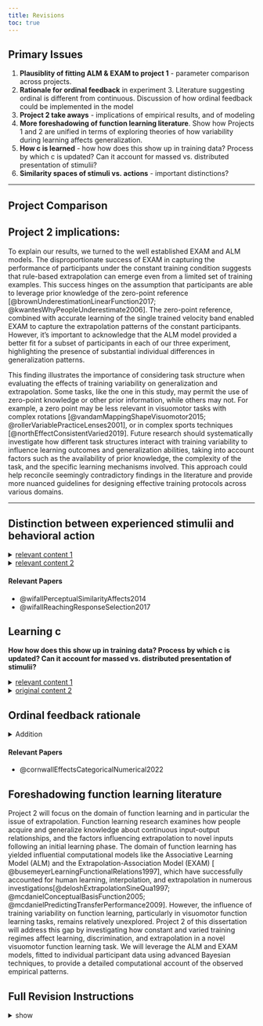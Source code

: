 ```yaml
---
title: Revisions
toc: true
---
```


## Primary Issues

1)  **Plausiblity of fitting ALM & EXAM to project 1** - parameter comparison across projects.  
2)  **Rationale for ordinal feedback** in experiment 3. Literature suggesting ordinal is different from continuous. Discussion of how ordinal feedback could be implemented in the model\
3)  **Project 2 take aways** - implications of empirical results, and of modeling\
4)  **More foreshadowing of function learning literature**. Show how Projects 1 and 2 are unified in terms of exploring theories of how variability during learning affects generalization.\
5)  **How c is learned** - how how does this show up in training data? Process by which c is updated? Can it account for massed vs. distributed presentation of stimulii?\
6)  **Similarity spaces of stimuli vs. actions** - important distinctions?\


-----




## Project Comparison











## Project 2 implications:

To explain our results, we turned to the well established EXAM and ALM models. The disproportionate success of EXAM in capturing the performance of participants under the constant training condition suggests that rule-based extrapolation can emerge even from a limited set of training examples. This success hinges on the assumption that participants are able to leverage prior knowledge of the zero-point reference [@brownUnderestimationLinearFunction2017; @kwantesWhyPeopleUnderestimate2006]. The zero-point reference, combined with accurate learning of the single trained velocity band enabled EXAM to capture the extrapolation patterns of the constant participants. However, it's important to acknowledge that the ALM model provided a better fit for a subset of participants in each of our three experiment, highlighting the presence of substantial individual differences in generalization patterns. 

This finding illustrates the importance of considering task structure when evaluating the effects of training variability on generalization and extrapolation. Some tasks, like the one in this study, may permit the use of zero-point knowledge or other prior information, while others may not. For example, a zero point may be less relevant in visuomotor tasks with complex rotations [@vandamMappingShapeVisuomotor2015; @rollerVariablePracticeLenses2001], or in complex sports techniques [@northEffectConsistentVaried2019]. Future research should systematically investigate how different task structures interact with training variability to influence learning outcomes and generalization abilities, taking into account factors such as the availability of prior knowledge, the complexity of the task, and the specific learning mechanisms involved. This approach could help reconcile seemingly contradictory findings in the literature and provide more nuanced guidelines for designing effective training protocols across various domains.





------

## Distinction between experienced stimulii and behavioral action

<details>

<summary>[relevant content 1](https://tegorman13.github.io/Dissertation/Manuscript/output/manuscript.html#:~:text=Our%20modelling%20approach,of%20Knowledge%20II.){target="_blank"}</summary>

> Our modelling approach does differ from category learning implementations of instance-based models in several ways. One such difference is the nature of the training instances that are assumed to be stored. In category learning studies, instances are represented as points in a multidimensional space of all of the attributes that define a category item (e.g., size/color/shape). Rather than defining instances in terms of what stimuli learners experience, our approach assumes that stored, motor instances reflect how they act, in terms of the velocity applied to the ball on each throw. An advantage of many motor learning tasks is the relative ease with which task execution variables can be directly measured (e.g., movement force, velocity, angle, posture) in addition to the decision and response time measures that typically exhaust the data generated from more classical cognitive tasks. Of course, whether learners actually are storing each individual motor instance is a fundamental question beyond the scope of the current work – though as described in the introduction there is some evidence in support of this idea (Chamberlin & Magill, 1992a; Crump & Logan, 2010; Hommel, 1998; Meigh et al., 2018; Poldrack et al., 1999). A particularly noteworthy instance-based model of sensory-motor behavior is the Knowledge II model of Rosenbaum and colleagues (R. G. Cohen & Rosenbaum, 2004; Rosenbaum et al., 1995). Knowledge II explicitly defines instances as postures (joint combinations), and is thus far more detailed than IGAS in regards to the contents of stored instances. Knowledge II also differs from IGAS in that learning is accounted for by both the retrieval of stored postures, and the generation of novel postures via the modification of retrieved postures. A promising avenue for future research would be to combine the adaptive similarity mechanism of IGAS with the novel instance generation mechanisms of Knowledge II.

</details>

<details>

<summary>[relevant content 2](https://tegorman13.github.io/Dissertation/Manuscript/output/manuscript.html#:~:text=It%20is%20common,the%20task%20stimuli.){target="_blank"}\
</summary>

> It is common for psychological process models of categorization learning to use an approach such as multidimensional scaling so as to transform the stimuli from the physical dimensions used in the particular task into the psychological dimensions more reflective of the actual human representations (Nosofsky, 1992; Shepard, 1987). Such scaling typically entails having participants rate the similarity between individual items and using these similarity judgements to then compute the psychological distances between stimuli, which can then be fed into a subsequent model. In the present investigation, there was no such way to scale the x and y velocity components in terms of the psychological similarity, and thus our modelling does rely on the assumption that the psychological distances between the different throwing positions are proportional to absolute distances in the metric space of the task (e.g., the relative distance between positions 400 and 500 is equivalent to that between 800 and 900). However, an advantage of our approach is that we are measuring similarity in terms of how participants behave (applying a velocity to the ball), rather than the metric features of the task stimuli.

</details>

#### **Relevant Papers**

-   @wifallPerceptualSimilarityAffects2014
-   @wifallReachingResponseSelection2017

## Learning c

**How how does this show up in training data? Process by which c is updated? Can it account for massed vs. distributed presentation of stimulii?**\

<details>

<summary>[relevant content 1](https://tegorman13.github.io/Dissertation/Manuscript/output/manuscript.html#:~:text=However%2C%20previous%20research,the%20trained%20positions.)</summary>

> However, previous research has suggested that participants may differ in their level of generalization as a function of prior experience, and that such differences in generalization gradients can be captured by fitting the generalization parameter of an instance-based model separately to each group (Hahn et al., 2005; Lamberts, 1994). Relatedly, the influential Bayesian generalization model developed by Tenenbaum & Griffiths (2001) predicts that the breadth of generalization will increase when a rational agent encounters a wider variety of examples. Following these leads, we assume that in addition to learning the task itself, participants are also adjusting how generalizable their experience should be. Varied versus constant participants may be expected to learn to generalize their experience to different degrees. To accommodate this difference, the generalization parameter of the instance-based model (in the present case, the c parameter) can be allowed to vary between the two groups to reflect the tendency of learners to adaptively tune the extent of their generalization. One specific hypothesis is that people adaptively set a value of c to fit the variability of their training experience (Nosofsky & Johansen, 2000; Sakamoto et al., 2006). If one’s training experience is relatively variable, as with the variable training condition, then one might infer that future test situations will also be variable, in which case a low value of c will allow better generalization because generalization will drop off slowly with training-to-testing distance. Conversely, if one’s training experience has little variability, as found in the constant training conditions, then one might adopt a high value of c so that generalization falls off rapidly away from the trained positions.

</details>

<details>

<summary>[original content 2](https://tegorman13.github.io/Dissertation/Manuscript/output/manuscript.html#:~:text=A%20learning%20system,values%20for%20c.)</summary>

> Furthermore, we showed that the general pattern of results from Experiment 2 could be parsimoniously accommodated by an instance-based similarity model, but only with the assumption that constant and varied participants generalize their training experience to different degrees.
>
> Our results thus suggest that the benefits of variation cannot be explained by the varied-trained participants simply covering a broader range of the task space. Rather, the modeling suggests that varied participants also learn to adaptively tune their generalization function such that throwing locations generalize more broadly to one another than they do in the constant condition. A learning system could end up adopting a higher c value in the constant than variable training conditions by monitoring the trial-by-trial variability of the training items. The c parameter would be adapted downwards when adjacent training items are dissimilar to each other and adapted upwards when adjacent training items are the same. In this fashion, contextually appropriate c values could be empirically learned. This learning procedure would capture the insight that if a situation has a high amount variability, then the learner should be predisposed toward thinking that subsequent test items will also show considerable variability, in which case generalization gradients should be broad, as is achieved by low values for c. @sakamotoTrackingVariabilityLearning2006 implemented a similar learning mechanism for updating the generalization paramater in an exemplar-based model (although in their model, a separate generalization parameter is assigned to each exemplar). In their experiment, participants were trained on a high variability and a low variability category, and the dynamically updated generalization parameter was necessary to account for broader generalione   zation observed around the high variability category when participants were tested with an ambiguous intermediary item. In a subsequent work [@sakamotoPuttingPsychologyBack2008], the same authors showed that a similar learning mechanism could account for the pattern wherein participants generalize more broadly around a category when the average distance between the category exemplars is larger (however the only model tested in this work was a prototype model). 
>
> As described above, the idea that learners flexibly adjust their generalization gradient based on prior experience does have precedent in the domains of category learning (Aha & Goldstone, 1992; Briscoe & Feldman, 2011; Hahn et al., 2005; Lamberts, 1994; Op de Beeck et al., 2008), and sensorimotor adaptation (Marongelli & Thoroughman, 2013; Taylor & Ivry, 2013; Thoroughman & Taylor, 2005). Lamberts (1994) showed that a simple manipulation of background knowledge during a categorization test resulted in participants generalizing their training experience more or less broadly, and moreover that such a pattern could be captured by allowing the generalization parameter of an instance-based similarity model to be fit separately between conditions. The flexible generalization parameter has also successfully accounted for generalization behavior in cases where participants have been trained on categories that differ in their relative variability (Hahn et al., 2005; Sakamoto et al., 2006). However, to the best of our knowledge, IGAS is the first instance-based similarity model that has been put forward to account for the effect of varied training in a visuomotor skill task. Although IGAS was inspired by work in the domain of category learning, its success in a distinct domain may not be surprising in light of the numerous prior observations that at least certain aspects of learning and generalization may operate under common principles across different tasks and domains (Censor et al., 2012; Hills et al., 2010; Jamieson et al., 2022; Law & Gold, 2010; Roark et al., 2021; Rosenbaum et al., 2001; Vigo et al., 2018; Wall et al., 2021; Wu et al., 2020; J. Yang et al., 2020).

</details>

## Ordinal feedback rationale

<details>

<summary>Addition</summary>

> In Experiment 3, we sought to further explore the generality of the findings from the first two experiments by modifying the type of feedback provided during training. Specifically, we provided ordinal feedback instead of the continuous feedback used in the previous two experiments. Ordinal feedback provides learners with directional information about the results of their throw (e.g., above the target, below the target, or hitting the target) rather than precise numerical deviations. This form of feedback resembles many real-world learning scenarios, such as a coach instructing an athlete to perform a movement using "more force" or "less force", or a teacher providing letter grades rather than numeric scores. Although ordinal feedback provides less detailed information per trial, prior research has shown that less detailed feedback isn't necessarily detrimental to learning. For example, @cornwallEffectsCategoricalNumerical2022 manipulated whether participants received categorical (correct or incorrect) vs. numerical feedback (reward points ranging from 50-100). They found that the categorical condition produced superior learning, which they explained as arising from larger prediction errors. Although we do not make specific predictions about the ordinal condition in our study, it serves as a manipulation that might influence the learning process. 

</details>

#### **Relevant Papers**

-   @cornwallEffectsCategoricalNumerical2022



## Foreshadowing function learning literature


Project 2 will focus on the domain of function learning and in particular the issue of extrapolation. Function learning research examines how people acquire and generalize knowledge about continuous input-output relationships, and the factors influencing extrapolation to novel inputs following an initial learning phase. The domain of function learning has yielded influential computational models like the Associative Learning Model (ALM) and the Extrapolation-Association Model (EXAM) [ @busemeyerLearningFunctionalRelations1997], which have successfully accounted for human learning, interpolation, and extrapolation in numerous investigations[@deloshExtrapolationSineQua1997; @mcdanielConceptualBasisFunction2005; @mcdanielPredictingTransferPerformance2009]. However, the influence of training variability on function learning, particularly in visuomotor function learning tasks, remains relatively unexplored. Project 2 of this dissertation will address this gap by investigating how constant and varied training regimes affect learning, discrimination, and extrapolation in a novel visuomotor function learning task. We will leverage the ALM and EXAM models, fitted to individual participant data using advanced Bayesian techniques, to provide a detailed computational account of the observed empirical patterns.






## Full Revision Instructions

<details>

<summary>show</summary>

1.  Add participant/trial exclusion conditions for Project 2

2.  Compare parameters values across projects or explain why this isn't possible.  In the General Discussion to both projects, describe the prospects for applying ALM+EXAM to Project 1 (you don't have to actually fit Project 1 with ALM+EXAM).  If ALM+EXAM can likely fit both sets of results, with their opposite generalization patterns vis-a-vis constant vs variable training, then does ALM+EXAM provide a compelling explanation for constant \> variable extrapolation in Project 2 or is it too flexible a model?

3.  Justify why the ordinal feedback in Project 2 Experiment 3 is an interesting manipulation.  Is there a literature suggesting that there would be an important difference between continuous vs ordinal feedback?  How would you incorporate ordinal feedback into ALM+EXAM (you don't have to actually implement this model)?

4.  In the discussion to Project 2, explain what are the most important implications of the empirical results for theories of human learning and generalization.  Also explain what are the most important implications of the ALM and EXAM modeling are for our understanding of human learning and generalization.  As it currently stands, there is not much of a take-home message from Project 2.

5.  Somewhere in the introduction to both of the projects, foreshadow the function learning literature that will be relevant to Project 2, and show how Projects 1 and 2 are unified in terms of exploring theories of how variability during learning affects generalization.

6.  Are there new predictions to make about how the process of c being learned during training would show up in the performance during training, or anywhere else?  For instance, do you propose that c is adjusted on the basis of experienced differences from one trial to the next, or on the basis of running estimates of SD in the data, etc.? Could differences in possible learning processes for c account for effects of massed vs. distributed presentation of stimuli? 

7.  The distinction between experienced stimuli and behavioral actions  seems like an important factor to explore more in a discussion, given that the similarity space in the two could differ in ways that could affect behavior (and appropriate modeling).

</details>